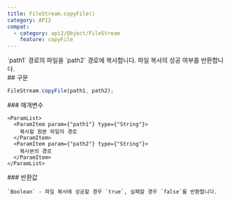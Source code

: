 ```yaml
---
title: FileStream.copyFile()
category: API2
compat:
  - category: api2/Object/FileStream
    feature: copyFile
---
```


<Section>
  `path1` 경로의 파일을 `path2` 경로에 복사합니다. 파일 복사의 성공 여부를 반환합니다.
</Section>
<Section>
  ## 구문

  ~~~js
  FileStream.copyFile(path1, path2);
  ~~~

  <Section>
    ### 매개변수

    <ParamList>
      <ParamItem param={"path1"} type={"String"}>
        복사할 원본 파일의 경로
      </ParamItem>
      <ParamItem param={"path2"} type={"String"}>
        복사본의 경로
      </ParamItem>
    </ParamList>
  </Section>
  <Section>
    ### 반환값

    `Boolean` - 파일 복사에 성공할 경우 `true`, 실패할 경우 `false`를 반환합니다.
  </Section>
</Section>